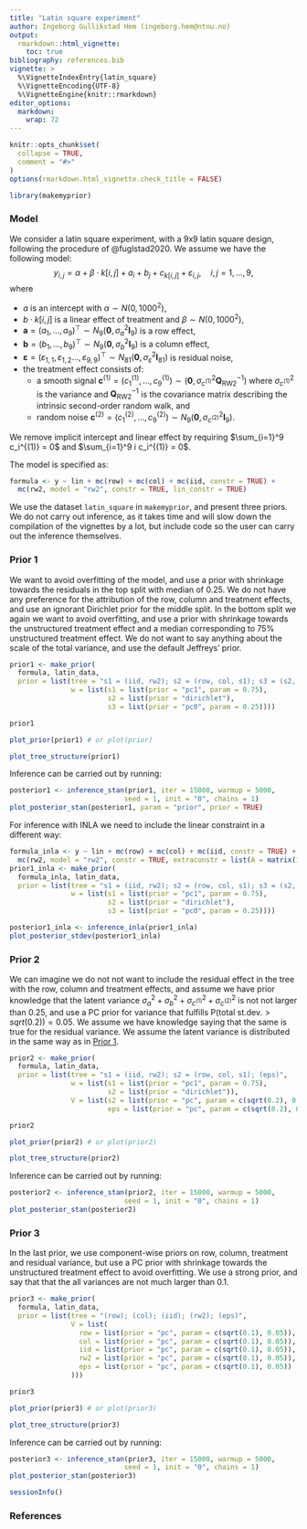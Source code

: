 ```yaml
---
title: "Latin square experiment"
author: Ingeborg Gullikstad Hem (ingeborg.hem@ntnu.no)
output: 
  rmarkdown::html_vignette:
    toc: true
bibliography: references.bib
vignette: >
  %\VignetteIndexEntry{latin_square}
  %\VignetteEncoding{UTF-8}
  %\VignetteEngine{knitr::rmarkdown}
editor_options: 
  markdown: 
    wrap: 72
---
```


```r
knitr::opts_chunk$set(
  collapse = TRUE,
  comment = "#>"
)
options(rmarkdown.html_vignette.check_title = FALSE)
```

```r
library(makemyprior)
```

### Model

We consider a latin square experiment, with a 9x9 latin square design,
following the procedure of @fuglstad2020. We assume we have the
following model: $$
  y_{i,j} = \alpha + \beta \cdot k[i,j] + a_i + b_j + c_{k[i,j]} + \varepsilon_{i,j}, \quad i,j = 1, \dots, 9,
$$ where

-   $a$ is an intercept with $\alpha \sim N(0, 1000^2)$,
-   $b \cdot k[i,j]$ is a linear effect of treatment and
    $\beta \sim N(0, 1000^2)$,
-   $\mathbf{a} = (a_1, \dots, a_9)^\top \sim N_9(\mathbf{0}, \sigma_{a}^2 \mathbf{I}_9)$
    is a row effect,
-   $\mathbf{b} = (b_1, \dots, b_9)^\top \sim N_9(\mathbf{0}, \sigma_{b}^2 \mathbf{I}_9)$
    is a column effect,
-   $\mathbf{\varepsilon} = (\varepsilon_{1,1},\varepsilon_{1,2} \dots, \varepsilon_{9,9})^\top \sim N_{81}(\mathbf{0}, \sigma_{\varepsilon}^2 \mathbf{I}_{81})$
    is residual noise,
-   the treatment effect consists of:
    -   a smooth signal
        $\mathbf{c}^{(1)} = (c_1^{(1)}, \dots, c_9^{(1)}) \sim (\mathbf{0}, \sigma_{c^{(1)}}^2 \mathbf{Q}_{\mathrm{RW2}}^{-1})$
        where $\sigma_{c^{(1)}}^2$ is the variance and
        $\mathbf{Q}_{\mathrm{RW2}}^{-1}$ is the covariance matrix
        describing the intrinsic second-order random walk, and
    -   random noise
        $\mathbf{c}^{(2)} = (c_1^{(2)}, \dots, c_9^{(2)}) \sim N_9(\mathbf{0}, \sigma_{c^{(2)}}^2 \mathbf{I}_9)$.

We remove implicit intercept and linear effect by requiring
$\sum_{i=1}^9 c_i^{(1)} = 0$ and $\sum_{i=1}^9 i c_i^{(1)} = 0$.

The model is specified as:

```r
formula <- y ~ lin + mc(row) + mc(col) + mc(iid, constr = TRUE) +
  mc(rw2, model = "rw2", constr = TRUE, lin_constr = TRUE)
```

We use the dataset `latin_square` in `makemyprior`, and present three
priors. We do not carry out inference, as it takes time and will slow
down the compilation of the vignettes by a lot, but include code so the
user can carry out the inference themselves.

### Prior 1 {#prior1}

We want to avoid overfitting of the model, and use a prior with
shrinkage towards the residuals in the top split with median of $0.25$.
We do not have any preference for the attribution of the row, column and
treatment effects, and use an ignorant Dirichlet prior for the middle
split. In the bottom split we again we want to avoid overfitting, and
use a prior with shrinkage towards the unstructured treatment effect and
a median corresponding to 75% unstructured treatment effect. We do not
want to say anything about the scale of the total variance, and use the
default Jeffreys' prior.

```r
prior1 <- make_prior(
  formula, latin_data,
  prior = list(tree = "s1 = (iid, rw2); s2 = (row, col, s1); s3 = (s2, eps)",
               w = list(s1 = list(prior = "pc1", param = 0.75),
                        s2 = list(prior = "dirichlet"),
                        s3 = list(prior = "pc0", param = 0.25))))

prior1

```

```r
plot_prior(prior1) # or plot(prior)
```

```r
plot_tree_structure(prior1)
```

Inference can be carried out by running:

```r
posterior1 <- inference_stan(prior1, iter = 15000, warmup = 5000,
                            seed = 1, init = "0", chains = 1)
plot_posterior_stan(posterior1, param = "prior", prior = TRUE)

```

For inference with INLA we need to include the linear constraint in a
different way:

```r
formula_inla <- y ~ lin + mc(row) + mc(col) + mc(iid, constr = TRUE) +
  mc(rw2, model = "rw2", constr = TRUE, extraconstr = list(A = matrix(1:9, 1, 9), e = matrix(0, 1, 1)))
prior1_inla <- make_prior(
  formula_inla, latin_data,
  prior = list(tree = "s1 = (iid, rw2); s2 = (row, col, s1); s3 = (s2, eps)",
               w = list(s1 = list(prior = "pc1", param = 0.75),
                        s2 = list(prior = "dirichlet"),
                        s3 = list(prior = "pc0", param = 0.25))))

posterior1_inla <- inference_inla(prior1_inla)
plot_posterior_stdev(posterior1_inla)

```

### Prior 2 {#prior2}

We can imagine we do not not want to include the residual effect in the
tree with the row, column and treatment effects, and assume we have
prior knowledge that the latent variance
$\sigma_{a}^2 + \sigma_{b}^2 + \sigma_{c^{(1)}}^2 + \sigma_{c^{(2)}}^2$
is not not larger than $0.25$, and use a PC prior for variance that
fulfills $\text{P}(\text{total st.dev.} > sqrt(0.2)) = 0.05$. We assume
we have knowledge saying that the same is true for the residual
variance. We assume the latent variance is distributed in the same way
as in [Prior 1](#prior1).

```r
prior2 <- make_prior(
  formula, latin_data,
  prior = list(tree = "s1 = (iid, rw2); s2 = (row, col, s1); (eps)",
               w = list(s1 = list(prior = "pc1", param = 0.75),
                        s2 = list(prior = "dirichlet")),
               V = list(s2 = list(prior = "pc", param = c(sqrt(0.2), 0.05)),
                        eps = list(prior = "pc", param = c(sqrt(0.2), 0.05)))))

prior2

```

```r
plot_prior(prior2) # or plot(prior2)
```

```r
plot_tree_structure(prior2)
```

Inference can be carried out by running:

```r
posterior2 <- inference_stan(prior2, iter = 15000, warmup = 5000,
                            seed = 1, init = "0", chains = 1)
plot_posterior_stan(posterior2)

```

### Prior 3

In the last prior, we use component-wise priors on row, column,
treatment and residual variance, but use a PC prior with shrinkage
towards the unstructured treatment effect to avoid overfitting. We use a
strong prior, and say that that the all variances are not much larger
than $0.1$.

```r
prior3 <- make_prior(
  formula, latin_data,
  prior = list(tree = "(row); (col); (iid); (rw2); (eps)",
               V = list(
                 row = list(prior = "pc", param = c(sqrt(0.1), 0.05)),
                 col = list(prior = "pc", param = c(sqrt(0.1), 0.05)),
                 iid = list(prior = "pc", param = c(sqrt(0.1), 0.05)),
                 rw2 = list(prior = "pc", param = c(sqrt(0.1), 0.05)),
                 eps = list(prior = "pc", param = c(sqrt(0.1), 0.05))
               )))

prior3

```

```r
plot_prior(prior3) # or plot(prior3)
```

```r
plot_tree_structure(prior3)
```

Inference can be carried out by running:

```r
posterior3 <- inference_stan(prior3, iter = 15000, warmup = 5000,
                            seed = 1, init = "0", chains = 1)
plot_posterior_stan(posterior3)

```

```r
sessionInfo()
```

### References
